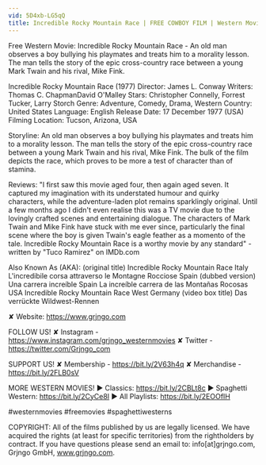 ```yaml
---
vid: 5D4xb-LG5qQ
title: Incredible Rocky Mountain Race | FREE COWBOY FILM | Western Movie | English
---
```


Free Western Movie: Incredible Rocky Mountain Race - An old man observes a boy bullying his playmates and treats him to a morality lesson. The man tells the story of the epic cross-country race between a young Mark Twain and his rival, Mike Fink.

Incredible Rocky Mountain Race (1977)
Director: James L. Conway
Writers: Thomas C. ChapmanDavid O'Malley
Stars: Christopher Connelly, Forrest Tucker, Larry Storch
Genre: Adventure, Comedy, Drama, Western
Country: United States
Language: English
Release Date: 17 December 1977 (USA)
Filming Location: Tucson, Arizona, USA

Storyline:
An old man observes a boy bullying his playmates and treats him to a morality lesson. The man tells the story of the epic cross-country race between a young Mark Twain and his rival, Mike Fink. The bulk of the film depicts the race, which proves to be more a test of character than of stamina.

Reviews:
"I first saw this movie aged four, then again aged seven. It captured my imagination with its understated humour and quirky characters, while the adventure-laden plot remains sparklingly original. Until a few months ago I didn't even realise this was a TV movie due to the lovingly crafted scenes and entertaining dialogue. The characters of Mark Twain and Mike Fink have stuck with me ever since, particularly the final scene where the boy is given Twain's eagle feather as a momento of the tale. Incredible Rocky Mountain Race is a worthy movie by any standard" -written by "Tuco Ramirez" on IMDb.com

Also Known As (AKA):
(original title) Incredible Rocky Mountain Race
Italy L'incredibile corsa attraverso le Montagne Rocciose
Spain (dubbed version) Una carrera increíble
Spain La increíble carrera de las Montañas Rocosas
USA Incredible Rocky Mountain Race
West Germany (video box title) Das verrückte Wildwest-Rennen

✘ Website: https://www.grjngo.com

FOLLOW US!
✘ Instagram - https://www.instagram.com/grjngo_westernmovies
✘ Twitter - https://twitter.com/Grjngo_com

SUPPORT US!
✘ Membership - https://bit.ly/2V63h4q
✘ Merchandise - https://bit.ly/2FLB0sV

MORE WESTERN MOVIES! 
► Classics: https://bit.ly/2CBLt8c 
► Spaghetti Western: https://bit.ly/2CyCe8I 
► All Playlists: https://bit.ly/2EOOfIH 

#westernmovies #freemovies #spaghettiwesterns

COPYRIGHT: All of the films published by us are legally licensed. We have acquired the rights (at least for specific territories) from the rightholders by contract. If you have questions please send an email to: info[at]grjngo.com, Grjngo GmbH, www.grjngo.com.
